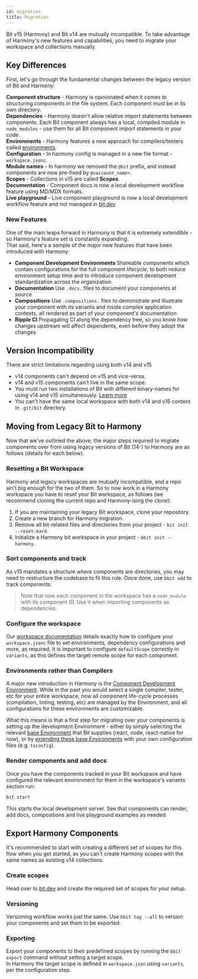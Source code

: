 ```yaml
---
id: migration
title: Migration
---
```


Bit v15 (Harmony) and Bit v14 are mutually incompatible. To take advantage of Harmony's new features and capabilities, you need to migrate your workspace and collections manually.

## Key Differences

First, let's go through the fundamental changes between the legacy version of Bit and Harmony:

**Component structure** - Harmony is opinionated when it comes to structuring components in the file system. Each component must be in its own directory.  
**Dependencies** - Harmony doesn't allow relative import statements between components. Each Bit component always has a local, compiled module in `node_modules` - use them for all Bit component import statements in your code.  
**Environments** - Harmony features a new approach for compilers/testers called [environments](/envs/overview).  
**Configuration** - In harmony config is managed in a new file format - `workspace.jsonc`.  
**Module names** - In harmony we removed the `@bit` prefix, and instead components are now pre-fixed by `@<account_name>`.  
**Scopes** - Collections in v15 are called **Scopes**.  
**Documentation** - Component docs is now a local development workflow feature using MD/MDX formats.  
**Live playground** - Live component playground is now a local development workflow feature and not managed in [bit.dev](https://bit.dev)

### New Features

One of the main leaps forward in Harmony is that it is extremely extendible - so Harmony's feature set is constantly expanding.  
That said, here's a sample of the major new features that have been introduced with Harmony:

- **Component Development Environments** Shareable components which contain configurations for the full component lifecycle, to both reduce environment setup time and to introduce component development standardization across the organization
- **Documentation** Use `.docs.` files to document your components at source
- **Compositions** Use `.compositions.` files to demonstrate and illustrate your component with its variants and inside complex application contexts, all rendered as part of your component's documentation
- **Ripple CI** Propagating CI along the dependency tree, so you know how changes upstream will affect dependents, even before they adopt the changes

## Version Incompatibility

There are strict limitations regarding using both v14 and v15

- v14 components can't depend on v15 and vice-versa.
- v14 and v15 components can't live in the same scope.
- You must run two installations of Bit with different binary-names for using v14 and v15 simultaneously. [Learn more](/reference/using-bvm#using-v15-and-v14)
- You can't have the same local workspace with both v14 and v15 content in `.git/bit` directory.

## Moving from Legacy Bit to Harmony

Now that we've outlined the above, the major steps required to migrate components over from using legacy versions of Bit (14-) to Harmony are as follows (details for each below).

### Resetting a Bit Workspace

Harmony and legacy workspaces are mutually incompatible, and a repo ain't big enough for the two of them. So to now work in a Harmony workspace you have to reset your Bit workspace, as follows (we recommend cloning the current repo and Harmony-ising the clone):

1. If you are maintaining your legacy Bit workspace, clone your repository.
1. Create a new branch for Harmony migration.
1. Remove all bit-related files and directories from your project - `bit init --reset-hard`.
1. Initialize a Harmony bit workspace in your project - `bbit init --harmony`.

### Sort components and track

As v15 mandates a structure where components are directories, you may need to restructure the codebase to fit this rule. Once done, use `bbit add` to track components.

> Note that now each component in the workspace has a `node_module` with its component ID. Use it when importing components as dependencies.

### Configure the workspace

Our [workspace documentation](/building-with-bit/manage-workspace) details exactly how to configure your `workspace.jsonc` file to set environments, dependency configurations and more, as required. It is important to configure `defaultScope` correctly in `variants`, as this defines the target remote scope for each component.

### Environments rather than Compilers

A major new introduction in Harmony is the [Component Development Environment](/envs/overvew). While in the past you would select a single compiler, tester, etc for your entire workspace, now all component life-cycle processes (compilation, linting, testing, etc) are managed by the Environment, and all configurations for these environments are customizable.

What this means is that a first step for migrating over your components is setting up the development Environment - either by simply selecting the relevant [base Environment](/envs/overview) that Bit supplies (react, node, react-native for now), or by [extending these base Environments](/envs/customizing-env) with your own configuration files (e.g. `tsconfig`).

### Render components and add docs

Once you have the components tracked in your Bit workspace and have configured the relevant environment for them in the workspace's variants section run:

```sh
bit start
```

This starts the local development server. See that components can render, add docs, compositions and live playground examples as needed.

## Export Harmony Components

It's recommended to start with creating a different set of scopes for this flow when you get started, as you can't create Harmony scopes with the same names as existing v14 collections.

### Create scopes

Head over to [bit.dev](https://bit.dev) and create the required set of scopes for your setup.

### Versioning

Versioning workflow works just the same. Use `bbit tag --all` to version your components and set them to be exported.

### Exporting

Export your components to their predefined scopes by running the `bbit export` command without setting a target scope.  
In Harmony the target scope is defined in `workspace.json` using `variants`, per the configuration step.
